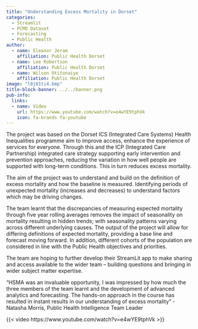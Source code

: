 ```yaml
---
title: "Understanding Excess Mortality in Dorset"
categories:
  - Streamlit
  - PCMD Dataset
  - Forecasting
  - Public Health
author:
  - name: Eleanor Jeram
    affiliation: Public Health Dorset
  - name: Lee Robertson
    affiliation: Public Health Dorset
  - name: Wilson Otitonaiye
    affiliation: Public Health Dorset
image: "l8j81ti4.bmp"
title-block-banner: ../../banner.png
pub-info:
  links:
  - name: Video
    url: https://www.youtube.com/watch?v=e4wYE9tphVk
    icon: fa-brands fa-youtube
---
```


The project was based on the Dorset ICS (Integrated Care Systems) Health Inequalities programme aim to improve access, enhance the experience of services for everyone. Through this and the ICP (Integrated Care Partnership) integrated care strategy supporting early intervention and prevention approaches, reducing the variation in how well people are supported with long-term conditions. This in turn reduces excess mortality.

The aim of the project was to understand and build on the definition of excess mortality and how the baseline is measured. Identifying periods of unexpected mortality (increases and decreases) to understand factors which may be driving changes.

The team learnt that the discrepancies of measuring expected mortality through five year rolling averages removes the impact of seasonality on mortality resulting in hidden trends; with seasonality patterns varying across different underlying causes. The output of the project will allow for differing definitions of expected mortality, providing a base line and forecast moving forward. In addition, different cohorts of the population are considered in line with the Public Health objectives and priorities.

The team are hoping to further develop their StreamLit app to make sharing and access available to the wider team – building questions and bringing in wider subject matter expertise.

:::{.callout-tip}
“HSMA was an invaluable opportunity, I was impressed by how much the three members of the team learnt and the development of advanced analytics and forecasting. The hands-on approach in the course has resulted in instant results in our understanding of excess mortality”
- Natasha Morris, Public Health Intelligence Team Leader
:::

{{< video https://www.youtube.com/watch?v=e4wYE9tphVk >}}
